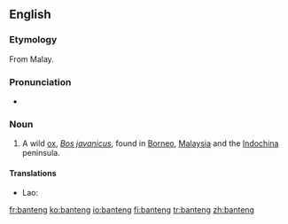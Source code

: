 ==English==
{{wikipedia}}

===Etymology===
From Malay.

===Pronunciation===
* {{IPA|/ˈbantɛŋ/}}

===Noun===
{{en-noun}}

# {{mammal}} A wild [[ox]], ''[[Bos javanicus]]'', found in [[Borneo]], [[Malaysia]] and the [[Indochina]] peninsula.

====Translations====
* Lao: {{t-|lo|ງົວແດງ|tr=ngua dëng|sc=Laoo|xs=Lao}}

[[fr:banteng]]
[[ko:banteng]]
[[io:banteng]]
[[fi:banteng]]
[[tr:banteng]]
[[zh:banteng]]